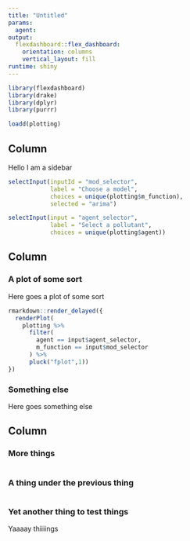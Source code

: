 ```yaml
---
title: "Untitled"
params: 
  agent: 
output: 
  flexdashboard::flex_dashboard:
    orientation: columns
    vertical_layout: fill
runtime: shiny
---
```


```r
library(flexdashboard)
library(drake)
library(dplyr)
library(purrr)

loadd(plotting)

```

Column{.sidebar data-width=250}
----------------------------------------------------------------------

Hello I am a sidebar

```r
selectInput(inputId = "mod_selector", 
            label = "Choose a model", 
            choices = unique(plotting$m_function), 
            selected = "arima")

selectInput(input = "agent_selector", 
            label = "Select a pollutant", 
            choices = unique(plotting$agent))

```



Column {.tabset data-width=450}
-----------------------------------------------------------------------

### A plot of some sort

Here goes a plot of some sort

```r
rmarkdown::render_delayed({
  renderPlot(
    plotting %>% 
      filter(
        agent == input$agent_selector, 
        m_function == input$mod_selector
      ) %>%
      pluck("fplot",1))
})
```

### Something else 

Here goes something else



Column {data-width=350}
-----------------------------------------------------------------------

### More things

```r


```

### A thing under the previous thing

```r

```

### Yet another thing to test things

Yaaaay thiiiings
